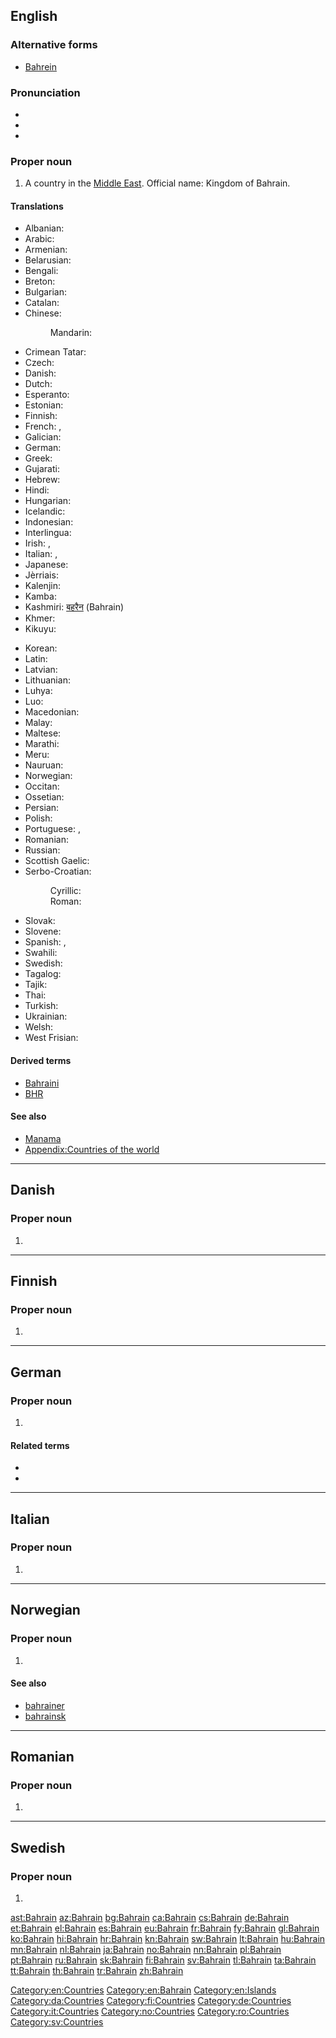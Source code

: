 ==English==
{{wikipedia|lang=en}}

===Alternative forms===
* [[Bahrein]]

===Pronunciation===
* {{IPA|/bɑːˈɹeɪn/}}
* {{audio|En-us-Bahrain.ogg|Audio (US)}}
* {{rhymes|eɪn}}

===Proper noun===
{{en-proper noun}}

# A country in the [[Middle East]]. Official name: Kingdom of Bahrain.

====Translations====
{{trans-top|Country in the Middle East}}
* Albanian: {{t-|sq|Bahraini}}
* Arabic: {{t-|ar|البحرين|m|tr=al-baHrayn}}
* Armenian: {{t-|hy|Բահրեյն|tr=Bahreyn}}
* Belarusian: {{t-|be|Бахрэйн|tr=Bachrejn}}
* Bengali: {{t-|bn|বাহরাইন}}
* Breton: {{t-|br|Bahrein}}
* Bulgarian: {{t+|bg|Бахрейн|tr=Baxrejn}}
* Catalan: {{t+|ca|Bahrain|m}}
* Chinese:
*: Mandarin: {{t-|cmn|巴林|tr=Bālín|sc=Hani}}
* Crimean Tatar: {{tø|crh|Bahreyn}}
* Czech: {{t+|cs|Bahrajn|m}}
* Danish: {{t-|da|Bahrain}}
* Dutch: {{t+|nl|Bahrein}}
* Esperanto: {{t-|eo|Barejno}}
* Estonian: {{t+|et|Bahrein}}
* Finnish: {{t+|fi|Bahrain}}
* French: {{t+|fr|Bahreïn}}, {{t+|fr|Bahrayn}}
* Galician: {{t+|gl|Bahrain}}
* German: {{t+|de|Bahrain}}
* Greek: {{t+|el|Μπαχρέιν|n|tr=Bachréin}}
* Gujarati: {{t-|gu|બહરૈન}}
* Hebrew: {{t-|he|בחריין|tr=Baḥreyn}}
* Hindi: {{t+|hi|बहरीन|tr=Bahrīn}}
* Hungarian: {{t+|hu|Bahrein}}
* Icelandic: {{t+|is|Barein}}
* Indonesian: {{t-|id|Bahrain}}
* Interlingua: {{t-|ia|Bahrein}}
* Irish: {{t-|ga|Bairéin|f}}, {{t-|ga|Ríocht Bhairéin|f}}
* Italian: {{t-|it|Bahrain}}, {{t-|it|Bahrein|m}}
* Japanese: {{t+|ja|バーレーン|tr=Bārēn}}
* Jèrriais: {{tø|roa-jer|Bahrain}}
* Kalenjin: {{tø|kln|Bahren}}
* Kamba: {{tø|kam|Bareni}}
* Kashmiri: [[बहरैन]] (Bahrain)
* Khmer: {{t-|km|បារ៉ែន|tr=ba rehn|sc=Khmr}}
* Kikuyu: {{tø|ki|Bahren}}
{{trans-mid}}
* Korean: {{t+|ko|바레인|tr=Barein|sc=Hang}}
* Latin: {{t-|la|Bachrania}}
* Latvian: {{t+|lv|Bahreina}}
* Lithuanian: {{t+|lt|Bahreinas}}
* Luhya: {{tø|luy|Bareni}}
* Luo: {{tø|luo|Bareen}}
* Macedonian: {{t-|mk|Бахреин|m|tr=Báhrein}}
* Malay: {{t-|ms|Bahrain}}
* Maltese: {{t-|mt|Bahrain}}
* Marathi: {{t-|mr|बहरीन|tr=Bahrīn}}
* Meru: {{tø|mer|Bareni}}
* Nauruan: {{t-|na|Bahrain}}
* Norwegian: {{t+|no|Bahrain}}
* Occitan: {{t+|oc|Bahrayn}}
* Ossetian: {{tø|os|Бахрейн|tr=Baxrejn}}
* Persian: {{t+|fa|بحرین|tr=bahreyn}}
* Polish: {{t+|pl|Bahrajn}}
* Portuguese: {{t+|pt|Bahrein}}, {{t+|pt|Barém}}
* Romanian: {{t-|ro|Bahrain|n}}
* Russian: {{t+|ru|Бахрейн|m|tr=Baxréjn}}
* Scottish Gaelic: {{t-|gd|Bahrain}}
* Serbo-Croatian:
*: Cyrillic: {{t-|sh|Бахреин|m|sc=Cyrl}}
*: Roman: {{t-|sh|Bahrein|m|sc=Latn}}
* Slovak: {{t-|sk|Bahrajn}}
* Slovene: {{t+|sl|Bahrajn|alt=Bahrájn|m}}
* Spanish: {{t+|es|Bahréin}}, {{t-|es|Bahráin}}
* Swahili: {{t+|sw|Bahareni}}
* Swedish: {{t+|sv|Bahrain|n}}
* Tagalog: {{t+|tl|Bahrain}}
* Tajik: {{t-|tg|Баҳрайн|tr=Bahrayn}}
* Thai: {{t-|th|ประเทศบาห์เรน|tr=bprà-tâyt baa-rayn}}
* Turkish: {{t+|tr|Bahreyn}}
* Ukrainian: {{t+|uk|Бахрейн|m|tr=Baxréjn}}
* Welsh: {{t-|cy|Bahrain}}
* West Frisian: {{t-|fy|Barein}}
{{trans-bottom}}

====Derived terms====
* [[Bahraini]]
* [[BHR]]

====See also====
* [[Manama]]
* [[Appendix:Countries of the world]]

[[Category:en:Countries]]
[[Category:en:Bahrain]]
[[Category:en:Islands]]

----

==Danish==

===Proper noun===
{{head|da|proper noun}}

# {{l/en|Bahrain}}

[[Category:da:Countries]]

----

==Finnish==

===Proper noun===
{{head|fi|proper noun}}

# {{l/en|Bahrain}}

[[Category:fi:Countries]]

----

==German==

===Proper noun===
{{head|de|proper noun}}

# {{l/en|Bahrain}}

====Related terms====
* {{l/de|Bahrainer}}
* {{l/de|Bahrainerin}}

[[Category:de:Countries]]

----

==Italian==
{{wikipedia|lang=it}}

===Proper noun===
{{head|it|proper noun|g=m}}

# {{l/en|Bahrain}}

[[Category:it:Countries]]

----

==Norwegian==

===Proper noun===
{{head|no|proper noun}}

# {{l/en|Bahrain}}

====See also====
* [[bahrainer]]
* [[bahrainsk]]

[[Category:no:Countries]]

----

==Romanian==

===Proper noun===
{{head|ro|proper noun}}

# {{l/en|Bahrain}}

[[Category:ro:Countries]]

----

==Swedish==
{{wikipedia|lang=sv}}

===Proper noun===
{{head|sv|proper noun}}

# {{l/en|Bahrain}}

[[Category:sv:Countries]]

[[ast:Bahrain]]
[[az:Bahrain]]
[[bg:Bahrain]]
[[ca:Bahrain]]
[[cs:Bahrain]]
[[de:Bahrain]]
[[et:Bahrain]]
[[el:Bahrain]]
[[es:Bahrain]]
[[eu:Bahrain]]
[[fr:Bahrain]]
[[fy:Bahrain]]
[[gl:Bahrain]]
[[ko:Bahrain]]
[[hi:Bahrain]]
[[hr:Bahrain]]
[[kn:Bahrain]]
[[sw:Bahrain]]
[[lt:Bahrain]]
[[hu:Bahrain]]
[[mn:Bahrain]]
[[nl:Bahrain]]
[[ja:Bahrain]]
[[no:Bahrain]]
[[nn:Bahrain]]
[[pl:Bahrain]]
[[pt:Bahrain]]
[[ru:Bahrain]]
[[sk:Bahrain]]
[[fi:Bahrain]]
[[sv:Bahrain]]
[[tl:Bahrain]]
[[ta:Bahrain]]
[[tt:Bahrain]]
[[th:Bahrain]]
[[tr:Bahrain]]
[[zh:Bahrain]]